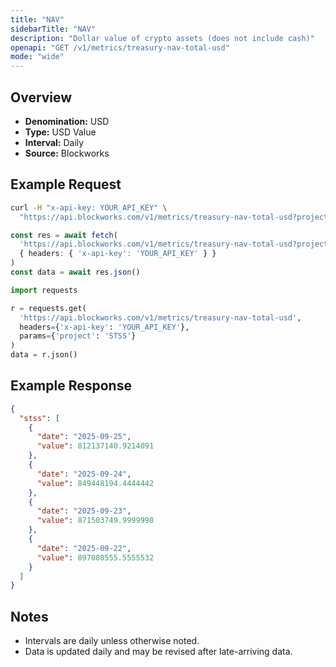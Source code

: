 ```yaml
---
title: "NAV"
sidebarTitle: "NAV"
description: "Dollar value of crypto assets (does not include cash)"
openapi: "GET /v1/metrics/treasury-nav-total-usd"
mode: "wide"
---
```


## Overview

- **Denomination:** USD
- **Type:** USD Value
- **Interval:** Daily
- **Source:** Blockworks

## Example Request

<CodeGroup>

```bash cURL
curl -H "x-api-key: YOUR_API_KEY" \
  "https://api.blockworks.com/v1/metrics/treasury-nav-total-usd?project=STSS"
```

```typescript TypeScript
const res = await fetch(
  'https://api.blockworks.com/v1/metrics/treasury-nav-total-usd?project=STSS',
  { headers: { 'x-api-key': 'YOUR_API_KEY' } }
)
const data = await res.json()
```

```python Python
import requests

r = requests.get(
  'https://api.blockworks.com/v1/metrics/treasury-nav-total-usd',
  headers={'x-api-key': 'YOUR_API_KEY'},
  params={'project': 'STSS'}
)
data = r.json()
```

</CodeGroup>

## Example Response

```json
{
  "stss": [
    {
      "date": "2025-09-25",
      "value": 812137140.9214091
    },
    {
      "date": "2025-09-24",
      "value": 849448194.4444442
    },
    {
      "date": "2025-09-23",
      "value": 871503749.9999998
    },
    {
      "date": "2025-09-22",
      "value": 897080555.5555532
    }
  ]
}
```

## Notes
- Intervals are daily unless otherwise noted.
- Data is updated daily and may be revised after late-arriving data.